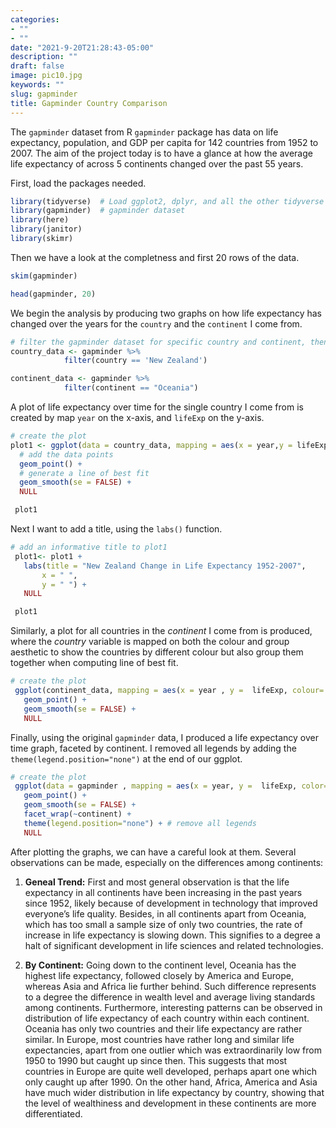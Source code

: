 ```yaml
---
categories:
- ""
- ""
date: "2021-9-20T21:28:43-05:00"
description: ""
draft: false
image: pic10.jpg
keywords: ""
slug: gapminder
title: Gapminder Country Comparison
---
```


The `gapminder` dataset from R `gapminder` package has data on life expectancy, population, and GDP per capita for 142 countries from 1952 to 2007. The aim of the project today is to have a glance at how the average life expectancy of across 5 continents changed over the past 55 years.

First, load the packages needed.

```r
library(tidyverse)  # Load ggplot2, dplyr, and all the other tidyverse packages
library(gapminder)  # gapminder dataset
library(here)
library(janitor)
library(skimr)
```

Then we have a look at the completness and first 20 rows of the data.
```r
skim(gapminder)

head(gapminder, 20) 

```

We begin the analysis by producing two graphs on how life expectancy has changed over the years for the `country` and the `continent` I come from.

```r
# filter the gapminder dataset for specific country and continent, then assigning separately to two datasets
country_data <- gapminder %>% 
            filter(country == 'New Zealand')

continent_data <- gapminder %>% 
            filter(continent == "Oceania")
```

A plot of life expectancy over time for the single country I come from is created by map `year` on the x-axis, and `lifeExp` on the y-axis.

```r
# create the plot
plot1 <- ggplot(data = country_data, mapping = aes(x = year,y = lifeExp))+
  # add the data points
  geom_point() +
  # generate a line of best fit
  geom_smooth(se = FALSE) +
  NULL

 plot1
```

Next I want to add a title, using the `labs()` function.

```r
# add an informative title to plot1
 plot1<- plot1 +
   labs(title = "New Zealand Change in Life Expectancy 1952-2007",
       x = " ",
       y = " ") +
   NULL

 plot1
```

Similarly, a plot for all countries in the *continent* I come from is produced, where the *country* variable is mapped on both the colour and group aesthetic to show the countries by different colour but also group them together when computing line of best fit.

```r
# create the plot
 ggplot(continent_data, mapping = aes(x = year , y =  lifeExp, colour= country, group =country))+
   geom_point() + 
   geom_smooth(se = FALSE) +
   NULL
```

Finally, using the original `gapminder` data, I produced a life expectancy over time graph, faceted by continent. I removed all legends by adding the `theme(legend.position="none")` at the end of our ggplot.

```r
# create the plot
 ggplot(data = gapminder , mapping = aes(x = year, y =  lifeExp, color= continent))+
   geom_point() + 
   geom_smooth(se = FALSE) +
   facet_wrap(~continent) +
   theme(legend.position="none") + # remove all legends
   NULL
```

After plotting the graphs, we can have a careful look at them. Several observations can be made, especially on the differences among continents:

1.  **Geneal Trend:** First and most general observation is that the life expectancy in all continents have been increasing in the past years since 1952, likely because of development in technology that improved everyone's life quality. Besides, in all continents apart from Oceania, which has too small a sample size of only two countries, the rate of increase in life expectancy is slowing down. This signifies to a degree a halt of significant development in life sciences and related technologies.

2.  **By Continent:** Going down to the continent level, Oceania has the highest life expectancy, followed closely by America and Europe, whereas Asia and Africa lie further behind. Such difference represents to a degree the difference in wealth level and average living standards among continents. Furthermore, interesting patterns can be observed in distribution of life expectancy of each country within each continent. Oceania has only two countries and their life expectancy are rather similar. In Europe, most countries have rather long and similar life expectancies, apart from one outlier which was extraordinarily low from 1950 to 1990 but caught up since then. This suggests that most countries in Europe are quite well developed, perhaps apart one which only caught up after 1990. On the other hand, Africa, America and Asia have much wider distribution in life expectancy by country, showing that the level of wealthiness and development in these continents are more differentiated.